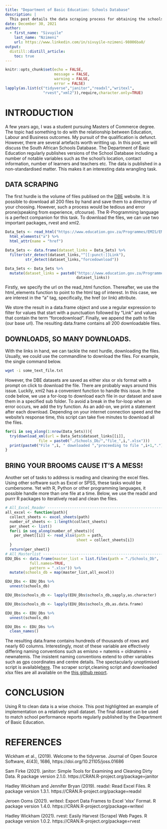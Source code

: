 ```yaml
---
title: "Department of Basic Education: Schools Database"
description: |
  This post details the data scraping process for obtaining the schools database of from the Department of Basic Education in South Africa.
date: December 30, 2021
author:
  - first_name: "Sivuyile"
    last_name: "Nzimeni"
    url: https://www.linkedin.com/in/sivuyile-nzimeni-98006ba0/
output:
  distill::distill_article:
    toc: true
---
```


```r
knitr::opts_chunk$set(echo = FALSE,
                      message = FALSE,
                      warning = FALSE,
                      error = FALSE)
lapply(as.list(c("tidyverse","janitor","readxl","writexl",
                 "rvest","xml2")),require,character.only=TRUE)
```

# INTRODUCTION

A few years ago, I was a student pursuing Masters of Commerce degree. The topic had something to do with the relationship between Education, Labour and Business outcomes. My pursuit of the qualification is defunct. However, there are several artefacts worth writting up. In this post, we will discuss the South African Schools Database. The Department of Basic Education regularly publishes versions of the School Database including a number of notable variables such as the school's location, contact information, number of learners and teachers etc. The data is published in a non-standardised matter. This makes it an interesting data wrangling task. 

## DATA SCRAPING

The first hurdle is the volume of files publised on the [DBE](https://www.education.gov.za/Programmes/EMIS/EMISDownloads.aspx) website. It is possible to download all 200 files by hand and save them to a directory of your choosing. However, such a process would be tedious and error prone(speaking from experience, ofcourse). The R-Programming language is a perfect companion for this task. To download the files, we can use two important packages, rvest and xml2.

```r
Data_Sets <- read_html("https://www.education.gov.za/Programmes/EMIS/EMISDownloads.aspx") %>% 
  html_elements("a") %>% 
  html_attr(name = "href")

Data_Sets <- data.frame(dataset_links = Data_Sets) %>% 
  filter(str_detect(dataset_links,"^[[:punct:]]Link"),
         str_detect(dataset_links,"forcedownload"))

Data_Sets <- Data_Sets %>% 
  mutate(dataset_links = paste0("https://www.education.gov.za/Programmes/EMIS/EMISDownloads",
                                dataset_links))
```

Firstly, we specify the url on the read_html function. Thereafter,  we use the html_elements function to point to the html tag of interest. In this case, we are interest in the "a" tag, specifically, the href (or link) attribute. 

We store the result in a data.frame object and use a regular expression to filter for values that start with a punctuation followed by "Link" and values that contain the term "forcedownload". Finally, we append the path to file (our base url). The resulting data.frame contains all 200 downloadable files. 

## DOWNLOADS, SO MANY DOWNLOADS.

With the links in hand, we can tackle the next hurdle, downloading the files. Usually, we could use the commandline to download the files. For example, the single command below. 

```bash
wget -i some_text_file.txt
```

However, the DBE datasets are saved as either xlsx or xls format with a prompt on click to download the file. There are probably ways around this issue. Luckily, xml2 has a convenient function to handle this issue. In the code below, we use a for-loop to download each file in our dataset and save them in a specified sub folder. To avoid a break in the for-loop when an error occurs, we add the try function. As an add-on, we print a statement after each download. Depending on your internet connection speed and the website's response time, this script can take five minutes to download all the files. 

```r
for(i in seq_along(1:nrow(Data_Sets))){
  try(download_xml(url = Data_Sets$dataset_links[[i]],
               file = paste0("./Schools_Db/","file_",i,".xlsx")))
  print(paste0("File ",i, " downloaded ","proceeding to file ",i+1,"."))
}

```

## BRING YOUR BROOMS CAUSE IT'S A MESS!

Another set of tasks to address is reading and cleaning the excel files. Using other software such as Excel or SPSS, these tasks would be cumbersome. Yet with R, Python or other programming languages, it possible handle more than one file at a time. Below, we use the readxl and purrr R packages to iteratively read and clean the files.

```r
# All_Excel_Reader --------------------------------------------------------
all_excel <- function(path){
  collect_sheets <- excel_sheets(path)
  number_of_sheets <- 1:length(collect_sheets)
  per_sheet <- list()
  for(i in seq_along(number_of_sheets)){
    per_sheet[[i]] <- read_xlsx(path = path,
                                sheet = collect_sheets[i])
  }
  return(per_sheet)}
# All_Masterlist ----------------------------------------------------------
EDU_Dbs <- data.frame(master_list = list.files(path = "./Schools_Db",
           full.names=TRUE,
           pattern = ".xlsx")) %>% 
  mutate(schools_db = map(master_list,all_excel))

EDU_Dbs <- EDU_Dbs %>% 
  unnest(schools_db)

EDU_Dbs$schools_db <- lapply(EDU_Dbs$schools_db,sapply,as.character)

EDU_Dbs$schools_db <- lapply(EDU_Dbs$schools_db,as.data.frame)

EDU_Dbs <- EDU_Dbs %>% 
  unnest(schools_db)

EDU_Dbs <- EDU_Dbs %>% 
  clean_names()
```

The resulting data.frame contains hundreds of thousands of rows and nearly 60 columns. Interestingly, most of these variable are effectively differing naming conventions such as emisno = natemis = oldnatemis = newnatemis. The insistent naming conventions extend to other variables such as gps coordinates and centre details. The spectacularly unoptimised  script is available[here](https://github.com/SivuyileNzimeni/DBE_Data/blob/main/Schools_Db_Cleaner.R). The scraper script,cleaning script and downloaded xlsx files are all available on the [this github report](https://github.com/SivuyileNzimeni/DBE_Data).


# CONCLUSION

Using R to clean data is a wise choice. This post highlighted an example of implementation on a relatively small dataset. The final dataset can be used to match school performance reports regularly published by the Department of Basic Education. 

# REFERENCES

Wickham et al., (2019). Welcome to the tidyverse. Journal of Open Source Software, 4(43), 1686, https://doi.org/10.21105/joss.01686
  
Sam Firke (2021). janitor: Simple Tools for Examining and Cleaning Dirty Data. R package version 2.1.0. https://CRAN.R-project.org/package=janitor

Hadley Wickham and Jennifer Bryan (2019). readxl: Read Excel Files. R package version 1.3.1. https://CRAN.R-project.org/package=readxl

Jeroen Ooms (2021). writexl: Export Data Frames to Excel 'xlsx' Format. R package version 1.4.0. https://CRAN.R-project.org/package=writexl

Hadley Wickham (2021). rvest: Easily Harvest (Scrape) Web Pages. R package version 1.0.2. https://CRAN.R-project.org/package=rvest